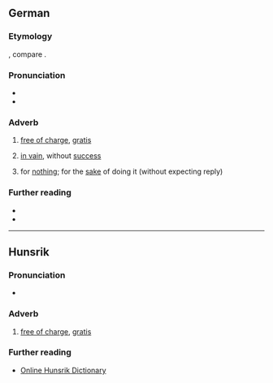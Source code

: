 ==German==

===Etymology===
{{affix|de|um|sonst}}, compare {{cog|da|omsonst}}.

===Pronunciation===
* {{IPA|de|/ʊmˈzɔnst/}}
* {{audio|de|De-umsonst.ogg|Audio}}

===Adverb===
{{de-adv}}

# [[free of charge]], [[gratis]]
#: {{syn|de|gratis|kostenlos|kostenfrei}}
# [[in vain]], without [[success]]
#: {{syn|de|vergebens|vergeblich|erfolglos}}
# for [[nothing]]; for the [[sake]] of doing it (without expecting reply)

===Further reading===
* {{R:Duden}}
* {{R:DWDS}}

----

==Hunsrik==

===Pronunciation===
* {{IPA|hrx|/umˈsɔnʃt/}}

===Adverb===
{{head|hrx|adverb}}

# [[free of charge]], [[gratis]]

===Further reading===
* [https://hunsriqueanoriograndense.wordpress.com/dicionario-werterbuch/ Online Hunsrik Dictionary]